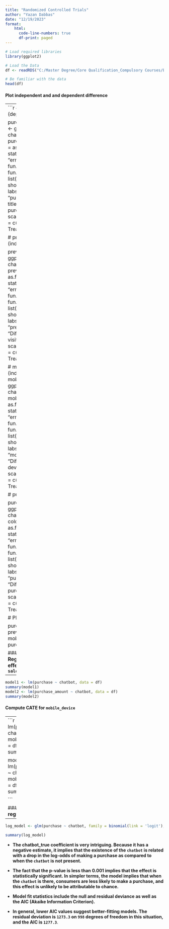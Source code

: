 ```yaml
---
title: "Randomized Controlled Trials"
author: "Yazan Dabbas"
date: "12/19/2023"
format: 
    html:
      code-line-numbers: true
      df-print: paged
---
```

```r

# Load required libraries
library(ggplot2)

```

```r
# Load the Data
df <- readRDS("C:/Master Degree/Core Qualification_Compulsory Courses/Business/Causal_Data_Science/Data/Causal_Data_Science_Data//abtest_online.rds")

# Be familiar with the data
head(df)

```

#### **Plot independent and and dependent difference**

----
```r
# purchase_amount (dependent)

purchase_amount_comp <- 
  ggplot(df, 
         aes(x = chatbot, 
             y = purchase_amount, 
             color = as.factor(chatbot))) +
  stat_summary(geom = "errorbar", 
               width = .5,
               fun.data = "mean_se", 
               fun.args = list(mult=1.96),
               show.legend = F) +
  labs(x = NULL, y = "purchase_amount", title = "Difference in purchase amount")+
  scale_x_discrete(labels = c("Not Treated","Treated"))


# previous_visit (independent)

previous_visit_comp <- 
  ggplot(df, 
         aes(x = chatbot, 
             y = previous_visit, 
             color = as.factor(chatbot))) +
  stat_summary(geom = "errorbar", 
               width = .5,
               fun.data = "mean_se", 
               fun.args = list(mult=1.96),
               show.legend = F) +
  labs(x = NULL, y = "previous_visit", title = "Difference in previous visit")+
  scale_x_discrete(labels = c("Not Treated","Treated"))


# mobile_device (independent)
mobile_device_comp <- 
  ggplot(df, 
         aes(x = chatbot, 
             y = mobile_device, 
             color = as.factor(chatbot))) +
  stat_summary(geom = "errorbar", 
               width = .5,
               fun.data = "mean_se", 
               fun.args = list(mult=1.96),
               show.legend = F) +
  labs(x = NULL, y = "mobile_device", title = "Difference in mobile device")+
  scale_x_discrete(labels = c("Not Treated","Treated"))

# purchase (dependent)

purchase_comp <- 
  ggplot(df, 
         aes(x = chatbot,
             y = purchase, 
             color = as.factor(chatbot))) +
  stat_summary(geom = "errorbar", 
               width = .5,
               fun.data = "mean_se", 
               fun.args = list(mult=1.96),
               show.legend = F) +
  labs(x = NULL, y = "purchase", title = "Difference in purchase")+
  scale_x_discrete(labels = c("Not Treated","Treated"))

# Plot the Comparisons

purchase_amount_comp
previous_visit_comp
mobile_device_comp
purchase_comp
```

#### **Linear Regression to find the effect of `chatbot` on `sales`**

----

```r

model1 <- lm(purchase ~ chatbot, data = df)
summary(model1)
model2 <- lm(purchase_amount ~ chatbot, data = df)
summary(model2)
```


#### **Compute CATE for `mobile_device`**

----
```r
model3 <- lm(purchase ~ chatbot * mobile_device, data = df)
summary(model3)

model4 <- lm(purchase_amount ~ chatbot * mobile_device, data = df)
summary(model4)


```


#### **Logistic regression model**

----
```r
log_model <- glm(purchase ~ chatbot, family = binomial(link = 'logit'), data = df)

summary(log_model)

```

::: {.callout-important appearance="minimal"}

-   **The chatbot_true coefficient is very intriguing. Because it has a negative estimate, it implies that the existence of the `chatbot` is related with a drop in the log-odds of making a purchase as compared to when the `chatbot` is not present.**

-   **The fact that the p-value is less than 0.001 implies that the effect is statistically significant. In simpler terms, the model implies that when the `chatbot` is there, consumers are less likely to make a purchase, and this effect is unlikely to be attributable to chance.**

-   **Model fit statistics include the null and residual deviance as well as the AIC (Akaike Information Criterion).**

-   **In general, lower AIC values suggest better-fitting models. The residual deviation is `1273.3` on `998` degrees of freedom in this situation, and the AIC is `1277.3`**.

:::